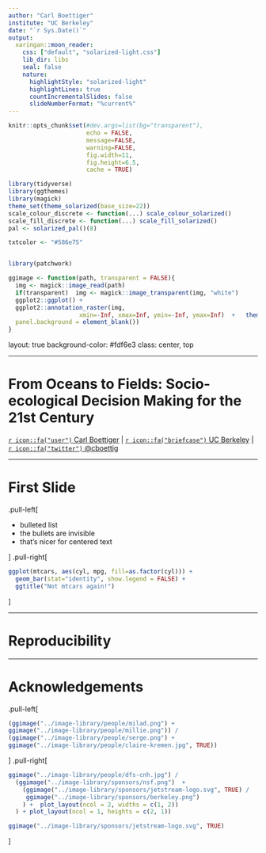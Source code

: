 ```yaml
---
author: "Carl Boettiger"
institute: "UC Berkeley"
date: "`r Sys.Date()`"
output:
  xaringan::moon_reader:
    css: ["default", "solarized-light.css"]
    lib_dir: libs
    seal: false
    nature:
      highlightStyle: "solarized-light"
      highlightLines: true
      countIncrementalSlides: false
      slideNumberFormat: "%current%"
---
```



```r
knitr::opts_chunk$set(#dev.args=list(bg="transparent"), 
                      echo = FALSE, 
                      message=FALSE, 
                      warning=FALSE,
                      fig.width=11, 
                      fig.height=6.5, 
                      cache = TRUE)

library(tidyverse)
library(ggthemes)
library(magick)
theme_set(theme_solarized(base_size=22))
scale_colour_discrete <- function(...) scale_colour_solarized()
scale_fill_discrete <- function(...) scale_fill_solarized()
pal <- solarized_pal()(8)

txtcolor <- "#586e75"


library(patchwork)

ggimage <- function(path, transparent = FALSE){
  img <- magick::image_read(path)
  if(transparent)  img <- magick::image_transparent(img, "white")
  ggplot2::ggplot() + 
  ggplot2::annotation_raster(img, 
                    xmin=-Inf, xmax=Inf, ymin=-Inf, ymax=Inf)  +   theme(axis.line = element_blank(), 
  panel.background = element_blank())
}

```

layout: true
background-color: #fdf6e3
class: center, top

---

# From Oceans to Fields: Socio-ecological Decision Making for the 21st Century


<div class="my-footer">

<a href="https://carlboettiger.info"> `r icon::fa("user")` Carl Boettiger</a> | 
<a href="https://berkeley.edu"> `r icon::fa("briefcase")` UC Berkeley</a> | 
<a href="https://twitter.com/cboettig"> `r icon::fa("twitter")` @cboettig</a>

</div>

---

# First Slide

.pull-left[

- bulleted list
- the bullets are invisible
- that's nicer for centered text

]
.pull-right[

```r
ggplot(mtcars, aes(cyl, mpg, fill=as.factor(cyl))) +
  geom_bar(stat="identity", show.legend = FALSE) + 
  ggtitle("Not mtcars again!")
```
]


---

# Reproducibility

---

# Acknowledgements

.pull-left[

```r
(ggimage("../image-library/people/milad.png") +
ggimage("../image-library/people/millie.png")) / 
(ggimage("../image-library/people/serge.png") +
ggimage("../image-library/people/claire-kremen.jpg", TRUE))

```

]
.pull-right[

```r
ggimage("../image-library/people/dfs-cnh.jpg") /
  (ggimage("../image-library/sponsors/nsf.png")  +     
    (ggimage("../image-library/sponsors/jetstream-logo.svg", TRUE) /     
     ggimage("../image-library/sponsors/berkeley.png")  
    ) +  plot_layout(ncol = 2, widths = c(1, 2))
  ) + plot_layout(ncol = 1, heights = c(2, 1))

```

```r
ggimage("../image-library/sponsors/jetstream-logo.svg", TRUE)
```

]